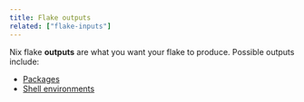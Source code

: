 ```yaml
---
title: Flake outputs
related: ["flake-inputs"]
---
```


Nix flake **outputs** are what you want your flake to produce. Possible outputs include:

- [Packages](/concepts/packages)
- [Shell environments](/concepts/nix-shell)
